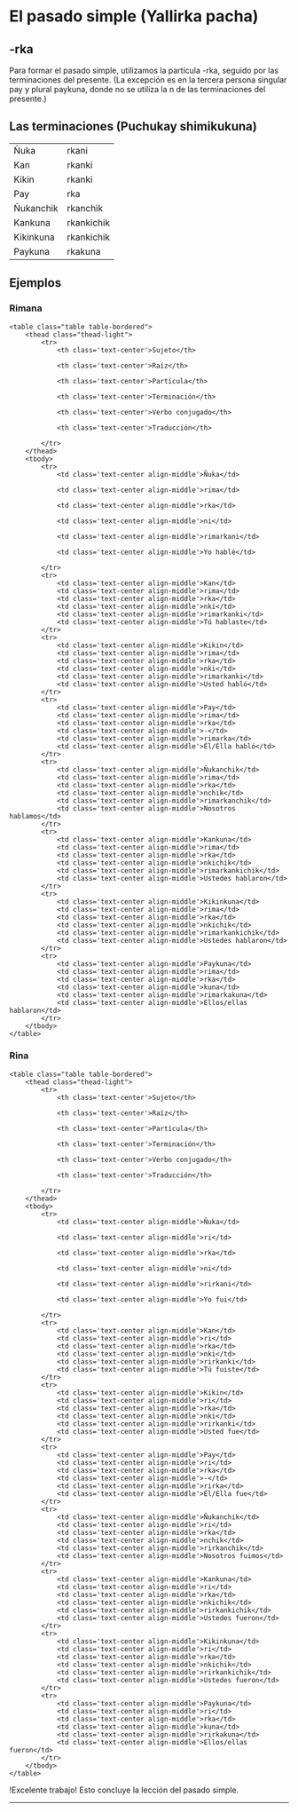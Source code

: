 
# El pasado simple (Yallirka pacha)

## -rka

Para formar el pasado simple, utilizamos la partícula -rka, seguido por las terminaciones del presente. (La excepción es en la tercera persona singular pay y plural paykuna, donde no se utiliza la n de las terminaciones del presente.)

## Las terminaciones (Puchukay shimikukuna)

<table class="table table-bordered">       
        <tbody>
            <tr>
                <td class='text-center align-middle'>Ñuka</td>
                <td class='text-center align-middle'>rkani</td>                                      
            </tr>
            <tr>
                <td class='text-center align-middle'>Kan</td>
                <td class='text-center align-middle'>rkanki</td>                                      
            </tr>
            <tr>
                <td class='text-center align-middle'>Kikin</td>
                <td class='text-center align-middle'>rkanki</td>                                      
            </tr>
            <tr>
                <td class='text-center align-middle'>Pay</td>
                <td class='text-center align-middle'>rka</td>                                      
            </tr>
            <tr>
                <td class='text-center align-middle'>Ñukanchik</td>
                <td class='text-center align-middle'>rkanchik</td>                                      
            </tr>
            <tr>
                <td class='text-center align-middle'>Kankuna</td>
                <td class='text-center align-middle'>rkankichik</td>                                      
            </tr>
            <tr>
                <td class='text-center align-middle'>Kikinkuna</td>
                <td class='text-center align-middle'>rkankichik</td>                                      
            </tr>
            <tr>
                <td class='text-center align-middle'>Paykuna</td>
                <td class='text-center align-middle'>rkakuna</td>                                      
            </tr>                                           
        </tbody>
    </table>

## Ejemplos

### Rimana

    <table class="table table-bordered">
        <thead class="thead-light">
            <tr>
                <th class='text-center'>Sujeto</th>

                <th class='text-center'>Raíz</th>

                <th class='text-center'>Partícula</th>              

                <th class='text-center'>Terminación</th>

                <th class='text-center'>Verbo conjugado</th>

                <th class='text-center'>Traducción</th>                

            </tr>
        </thead>
        <tbody>
            <tr>
                <td class='text-center align-middle'>Ñuka</td>

                <td class='text-center align-middle'>rima</td>                
                
                <td class='text-center align-middle'>rka</td>

                <td class='text-center align-middle'>ni</td> 

                <td class='text-center align-middle'>rimarkani</td>

                <td class='text-center align-middle'>Yo hablé</td>                              

            </tr>
            <tr>
                <td class='text-center align-middle'>Kan</td>
                <td class='text-center align-middle'>rima</td>
                <td class='text-center align-middle'>rka</td>
                <td class='text-center align-middle'>nki</td> 
                <td class='text-center align-middle'>rimarkanki</td>
                <td class='text-center align-middle'>Tú hablaste</td>                              
            </tr>
            <tr>
                <td class='text-center align-middle'>Kikin</td>
                <td class='text-center align-middle'>rima</td>
                <td class='text-center align-middle'>rka</td>
                <td class='text-center align-middle'>nki</td> 
                <td class='text-center align-middle'>rimarkanki</td>
                <td class='text-center align-middle'>Usted habló</td>                              
            </tr>
            <tr>
                <td class='text-center align-middle'>Pay</td>
                <td class='text-center align-middle'>rima</td>
                <td class='text-center align-middle'>rka</td>
                <td class='text-center align-middle'>-</td> 
                <td class='text-center align-middle'>rimarka</td>
                <td class='text-center align-middle'>Él/Ella habló</td>                              
            </tr>
            <tr>
                <td class='text-center align-middle'>Ñukanchik</td>
                <td class='text-center align-middle'>rima</td>
                <td class='text-center align-middle'>rka</td>
                <td class='text-center align-middle'>nchik</td> 
                <td class='text-center align-middle'>rimarkanchik</td>
                <td class='text-center align-middle'>Nosotros hablamos</td>                              
            </tr>
            <tr>
                <td class='text-center align-middle'>Kankuna</td>
                <td class='text-center align-middle'>rima</td>
                <td class='text-center align-middle'>rka</td>
                <td class='text-center align-middle'>nkichik</td> 
                <td class='text-center align-middle'>rimarkankichik</td>
                <td class='text-center align-middle'>Ustedes hablaron</td>                              
            </tr>
            <tr>
                <td class='text-center align-middle'>Kikinkuna</td>
                <td class='text-center align-middle'>rima</td>
                <td class='text-center align-middle'>rka</td>
                <td class='text-center align-middle'>nkichik</td> 
                <td class='text-center align-middle'>rimarkankichik</td>
                <td class='text-center align-middle'>Ustedes hablaron</td>                              
            </tr>
            <tr>
                <td class='text-center align-middle'>Paykuna</td>
                <td class='text-center align-middle'>rima</td>
                <td class='text-center align-middle'>rka</td>
                <td class='text-center align-middle'>kuna</td> 
                <td class='text-center align-middle'>rimarkakuna</td>
                <td class='text-center align-middle'>Ellos/ellas hablaron</td>                              
            </tr>                                 
        </tbody>
    </table>

### Rina

    <table class="table table-bordered">
        <thead class="thead-light">
            <tr>
                <th class='text-center'>Sujeto</th>

                <th class='text-center'>Raíz</th>

                <th class='text-center'>Partícula</th>              

                <th class='text-center'>Terminación</th>

                <th class='text-center'>Verbo conjugado</th>

                <th class='text-center'>Traducción</th>                

            </tr>
        </thead>
        <tbody>
            <tr>
                <td class='text-center align-middle'>Ñuka</td>

                <td class='text-center align-middle'>ri</td>                

                <td class='text-center align-middle'>rka</td>

                <td class='text-center align-middle'>ni</td> 

                <td class='text-center align-middle'>rirkani</td>

                <td class='text-center align-middle'>Yo fui</td>                              
                
            </tr>
            <tr>
                <td class='text-center align-middle'>Kan</td>
                <td class='text-center align-middle'>ri</td>
                <td class='text-center align-middle'>rka</td>
                <td class='text-center align-middle'>nki</td> 
                <td class='text-center align-middle'>rirkanki</td>
                <td class='text-center align-middle'>Tú fuiste</td>                              
            </tr>
            <tr>
                <td class='text-center align-middle'>Kikin</td>
                <td class='text-center align-middle'>ri</td>
                <td class='text-center align-middle'>rka</td>
                <td class='text-center align-middle'>nki</td> 
                <td class='text-center align-middle'>rirkanki</td>
                <td class='text-center align-middle'>Usted fue</td>                              
            </tr>
            <tr>
                <td class='text-center align-middle'>Pay</td>
                <td class='text-center align-middle'>ri</td>
                <td class='text-center align-middle'>rka</td>
                <td class='text-center align-middle'>-</td> 
                <td class='text-center align-middle'>rirka</td>
                <td class='text-center align-middle'>Él/Ella fue</td>                              
            </tr>
            <tr>
                <td class='text-center align-middle'>Ñukanchik</td>
                <td class='text-center align-middle'>ri</td>
                <td class='text-center align-middle'>rka</td>
                <td class='text-center align-middle'>nchik</td> 
                <td class='text-center align-middle'>rirkanchik</td>
                <td class='text-center align-middle'>Nosotros fuimos</td>                              
            </tr>
            <tr>
                <td class='text-center align-middle'>Kankuna</td>
                <td class='text-center align-middle'>ri</td>
                <td class='text-center align-middle'>rka</td>
                <td class='text-center align-middle'>nkichik</td> 
                <td class='text-center align-middle'>rirkankichik</td>
                <td class='text-center align-middle'>Ustedes fueron</td>                              
            </tr>
            <tr>
                <td class='text-center align-middle'>Kikinkuna</td>
                <td class='text-center align-middle'>ri</td>
                <td class='text-center align-middle'>rka</td>
                <td class='text-center align-middle'>nkichik</td> 
                <td class='text-center align-middle'>rirkankichik</td>
                <td class='text-center align-middle'>Ustedes fueron</td>                              
            </tr>
            <tr>
                <td class='text-center align-middle'>Paykuna</td>
                <td class='text-center align-middle'>ri</td>
                <td class='text-center align-middle'>rka</td>
                <td class='text-center align-middle'>kuna</td> 
                <td class='text-center align-middle'>rirkakuna</td>
                <td class='text-center align-middle'>Ellos/ellas fueron</td>                              
            </tr>                                 
        </tbody>
    </table> 
    

!Excelente trabajo! Esto concluye la lección del pasado simple.

<hr />
<MiniTestForm lecture="grammar-8" />